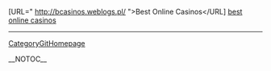 [URL=" http://bcasinos.weblogs.pl/ ">Best Online Casinos</URL] <a href=" http://bcasinos.weblogs.pl/ ">best online casinos</a>
----
[[CategoryGitHomepage]]

__NOTOC__
